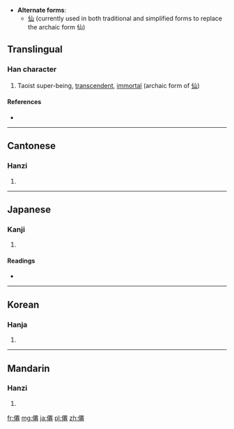 * '''Alternate forms''':
** [[仙]] (currently used in both traditional and simplified forms to replace the archaic form 仙)
==Translingual==

===Han character===
{{Han char|rn=9|rad=人|as=11|sn=13|four=2121<sub>2</sub>|canj=人一田山 (OMWU)}}

# Taoist super-being, [[transcendent]], [[immortal]] (archaic form of [[仙]])

====References====
* {{Han ref|kx=0115.290|dkj=01055|dj=0246.150|hdz=10209.020|uh=50CA|ud=20682|bh=DCB9|bd=56505}}

----

==Cantonese==

===Hanzi===
{{yue-hanzi|jyut=|y=sin1}}

# {{defn|Cantonese|sort=人11}}

----

==Japanese==

===Kanji===
{{ja-kanji|grade=|rs=人11}}

# {{defn|Japanese|sort=人11}}

====Readings====
* {{ja-readings|on=[[せん]] (sen)|kun=[[やまびと]] (yamabito), [[せんにん]] (sennin)}}

----

==Korean==

===Hanja===
{{ko-hanja|hangeul=[[선]]|rv=seon|mr=sŏn}}

# {{defn|Korean|sort=人11}}

----

==Mandarin==

===Hanzi===
{{cmn-hanzi|pin=[[xiān]] ([[xian1]])|wg=hsien<sup>1</sup>}}

# {{defn|Mandarin|sort=人11}}

[[fr:僊]]
[[mg:僊]]
[[ja:僊]]
[[pl:僊]]
[[zh:僊]]